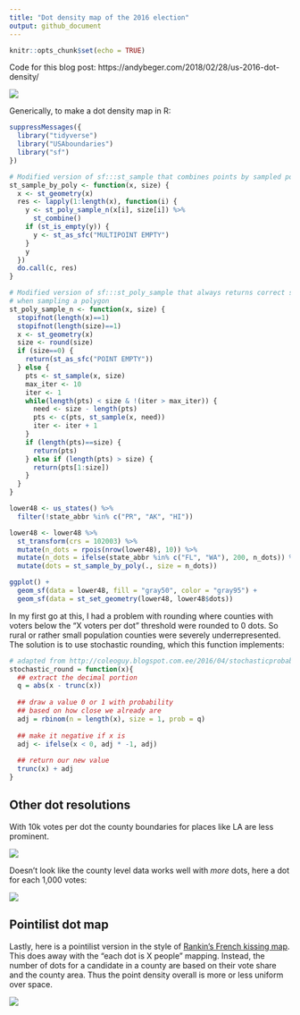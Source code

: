 ```yaml
---
title: "Dot density map of the 2016 election"
output: github_document
---
```


```r
knitr::opts_chunk$set(echo = TRUE)
```

Code for this blog post: https://andybeger.com/2018/02/28/us-2016-dot-density/

![](us-2016-dot-density-medium.png)

Generically, to make a dot density map in R:

```r
suppressMessages({
  library("tidyverse")
  library("USAboundaries")
  library("sf")
})

# Modified version of sf:::st_sample that combines points by sampled polyon
st_sample_by_poly <- function(x, size) {
  x <- st_geometry(x)
  res <- lapply(1:length(x), function(i) {
    y <- st_poly_sample_n(x[i], size[i]) %>%
      st_combine()
    if (st_is_empty(y)) {
      y <- st_as_sfc("MULTIPOINT EMPTY")
    }
    y
  })
  do.call(c, res)
}

# Modified version of sf:::st_poly_sample that always returns correct size
# when sampling a polygon
st_poly_sample_n <- function(x, size) {
  stopifnot(length(x)==1)
  stopifnot(length(size)==1)
  x <- st_geometry(x)
  size <- round(size)
  if (size==0) {
    return(st_as_sfc("POINT EMPTY"))
  } else {
    pts <- st_sample(x, size)
    max_iter <- 10
    iter <- 1
    while(length(pts) < size & !(iter > max_iter)) {
      need <- size - length(pts)
      pts <- c(pts, st_sample(x, need))
      iter <- iter + 1
    }
    if (length(pts)==size) {
      return(pts)
    } else if (length(pts) > size) {
      return(pts[1:size])
    }
  }
}

lower48 <- us_states() %>%
  filter(!state_abbr %in% c("PR", "AK", "HI"))

lower48 <- lower48 %>%
  st_transform(crs = 102003) %>%
  mutate(n_dots = rpois(nrow(lower48), 10)) %>%
  mutate(n_dots = ifelse(state_abbr %in% c("FL", "WA"), 200, n_dots)) %>%
  mutate(dots = st_sample_by_poly(., size = n_dots))

ggplot() +
  geom_sf(data = lower48, fill = "gray50", color = "gray95") +
  geom_sf(data = st_set_geometry(lower48, lower48$dots))


```

In my first go at this, I had a problem with rounding where counties with voters below the "X voters per dot" threshold were rounded to 0 dots. So rural or rather small population counties were severely underrepresented. The solution is to use stochastic rounding, which this function implements:

```r
# adapted from http://coleoguy.blogspot.com.ee/2016/04/stochasticprobabilistic-rounding.html
stochastic_round = function(x){
  ## extract the decimal portion
  q = abs(x - trunc(x))
  
  ## draw a value 0 or 1 with probability
  ## based on how close we already are
  adj = rbinom(n = length(x), size = 1, prob = q)
  
  ## make it negative if x is
  adj <- ifelse(x < 0, adj * -1, adj)
  
  ## return our new value
  trunc(x) + adj
}
```


## Other dot resolutions

With 10k votes per dot the county boundaries for places like LA are less prominent.

![](us-2016-dot-density-rough.png)

Doesn't look like the county level data works well with *more* dots, here a dot for each 1,000 votes:

![](us-2016-dot-density-fine.png)

## Pointilist dot map

Lastly, here is a pointilist version in the style of [Rankin's French kissing map](http://www.radicalcartography.net/index.html?frenchkisses). This does away with the "each dot is X people" mapping. Instead, the number of dots for a candidate in a county are based on their vote share and the county area. Thus the point density overall is more or less uniform over space. 

![](us-2016-pointilist-map.png)